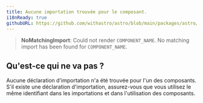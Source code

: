 ```yaml
---
title: Aucune importation trouvée pour le composant.
i18nReady: true
githubURL: https://github.com/withastro/astro/blob/main/packages/astro/src/core/errors/errors-data.ts
---
```


> **NoMatchingImport**: Could not render `COMPONENT_NAME`. No matching import has been found for `COMPONENT_NAME`.

## Qu'est-ce qui ne va pas ?
Aucune déclaration d'importation n'a été trouvée pour l'un des composants. S'il existe une déclaration d'importation, assurez-vous que vous utilisez le même identifiant dans les importations et dans l'utilisation des composants.